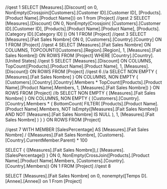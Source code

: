 //qest 1
SELECT
[Measures].[Discount] on 0,
NonEmpty(Crossjoin([Customers].[Customer ID].[Customer ID], [Products].[Product Name].[Product Name])) on 1
from [Project]
//qest 2
SELECT
[Measures].[Discount] ON 0,
NonEmpty(Crossjoin(
[Customers].[Customer ID].[Customer ID],
[Products].[Product Name].[Product Name],
[Products].[Category ID].[Category ID]
)) ON 1
FROM [Project]
//qest 3
SELECT
[Measures].[Fait Sales Nombre] ON 0,
[Customers].[Country].[Country] ON 1
FROM [Project]
//qest 4
SELECT
[Measures].[Fait Sales Nombre] ON COLUMNS,
TOPCOUNT([Customers].[Region].[Region], 1, [Measures].[Fait Sales Nombre]) ON ROWS
FROM [Project]
WHERE
[Country].[Country].[United States]
//qest 5
SELECT
[Measures].[Discount] ON COLUMNS,
TopCount([Products].[Product Name].[Product Name], 1, [Measures].[Discount]) ON ROWS
FROM [Project]
//qest 6
	//a
SELECT 
NON EMPTY {
    [Measures].[Fait Sales Nombre]
} ON COLUMNS,
NON EMPTY {
    [Customers].[Country].[Country].Members * 
    TopCount([Products].[Product Name].[Product Name].Members, 1, [Measures].[Fait Sales Nombre])
} ON ROWS
FROM [Project]
	//b
SELECT 
NON EMPTY {
    [Measures].[Fait Sales Nombre]
} ON COLUMNS,
NON EMPTY {
    [Customers].[Country].[Country].Members * 
    {
        BottomCount(
            FILTER(
                [Products].[Product Name].[Product Name].Members,
                NOT IsEmpty([Measures].[Fait Sales Nombre]) AND NOT [Measures].[Fait Sales Nombre] IS NULL
            ),
            1,
            [Measures].[Fait Sales Nombre]
        )
    }
} ON ROWS
FROM [Project]

//qest 7
WITH
MEMBER [SalesPercentage] AS
[Measures].[Fait Sales Nombre] /
([Measures].[Fait Sales Nombre], [Customers].[Country].CurrentMember.Parent) * 100

SELECT
{ ([Measures].[Fait Sales Nombre]),( [Measures].[SalesPercentage]) } ON 0,
NonEmpty(CrossJoin([Products].[Product Name].[Product Name].Members, [Customers].[Country].[Country].Members)) ON 1
FROM [Project]
//qest 8

SELECT
[Measures].[Fait Sales Nombre] on 0,
nonempty([Temps D].[Annee].[Annee]) on 1
From [Project]